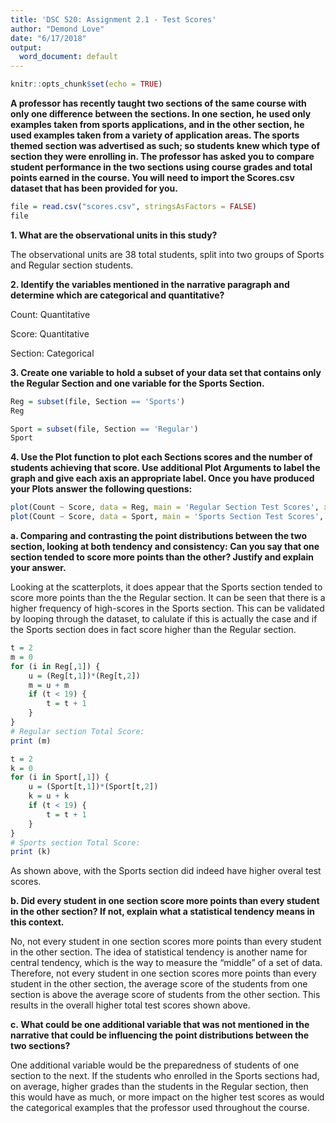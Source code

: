 ```yaml
---
title: 'DSC 520: Assignment 2.1 - Test Scores'
author: "Demond Love"
date: "6/17/2018"
output:
  word_document: default
---
```


```r
knitr::opts_chunk$set(echo = TRUE)
```

**A professor has recently taught two sections of the same course with only one difference between the sections. In one section, he used only examples taken from sports applications, and in the other section, he used examples taken from a variety of application areas. The sports themed section was advertised as such; so students knew which type of section they were enrolling in. The professor has asked you to compare student performance in the two sections using course grades and total points earned in the course. You will need to import the Scores.csv dataset that has been provided for you.**

```r
file = read.csv("scores.csv", stringsAsFactors = FALSE)
file
```

**1. What are the observational units in this study?**

The observational units are 38 total students, split into two groups of Sports and Regular section students.

**2. Identify the variables mentioned in the narrative paragraph and determine which are categorical and quantitative?**

Count: Quantitative

Score: Quantitative

Section: Categorical

**3. Create one variable to hold a subset of your data set that contains only the Regular Section and one variable for the Sports Section.**
```r
Reg = subset(file, Section == 'Sports')
Reg
```
```r
Sport = subset(file, Section == 'Regular')
Sport
```

**4. Use the Plot function to plot each Sections scores and the number of students achieving that score. Use additional Plot Arguments to label the graph and give each axis an appropriate label. Once you have produced your Plots answer the following questions:**
```r
plot(Count ~ Score, data = Reg, main = 'Regular Section Test Scores', xlab = 'Scores Received', ylab = 'Count of Scores Received')
plot(Count ~ Score, data = Sport, main = 'Sports Section Test Scores', xlab = 'Scores Received', ylab = 'Count of Scores Received')
```

**a. Comparing and contrasting the point distributions between the two section, looking at both tendency and consistency: Can you say that one section tended to score more points than the other? Justify and explain your answer.**

Looking at the scatterplots, it does appear that the Sports section tended to score more points than the the Regular section. It can be seen that there is a higher frequency of high-scores in the Sports section. This can be validated by looping through the dataset, to calulate if this is actually the case and if the Sports section does in fact score higher than the Regular section.

```r
t = 2
m = 0
for (i in Reg[,1]) {
    u = (Reg[t,1])*(Reg[t,2])
    m = u + m
    if (t < 19) {
        t = t + 1
    }
}
# Regular section Total Score:
print (m)

t = 2
k = 0
for (i in Sport[,1]) {
    u = (Sport[t,1])*(Sport[t,2])
    k = u + k
    if (t < 19) {
        t = t + 1
    }
}
# Sports section Total Score:
print (k)
```
As shown above, with the Sports section did indeed have higher overal test scores.

**b. Did every student in one section score more points than every student in the other section? If not, explain what a statistical tendency means in this context.**

No, not every student in one section scores more points than every student in the other section. The idea of statistical tendency is another name for central tendency, which is the way to measure the "middle" of a set of data. Therefore, not every student in one section scores more points than every student in the other section, the average score of the students from one section is above the average score of students from the other section. This results in the overall higher total test scores shown above.

**c. What could be one additional variable that was not mentioned in the narrative that could be influencing the point distributions between the two sections?**

One additional variable would be the preparedness of students of one section to the next. If the students who enrolled in the Sports sections had, on average, higher grades than the students in the Regular section, then this would have as much, or more impact on the higher test scores as would the categorical examples that the professor used throughout the course.